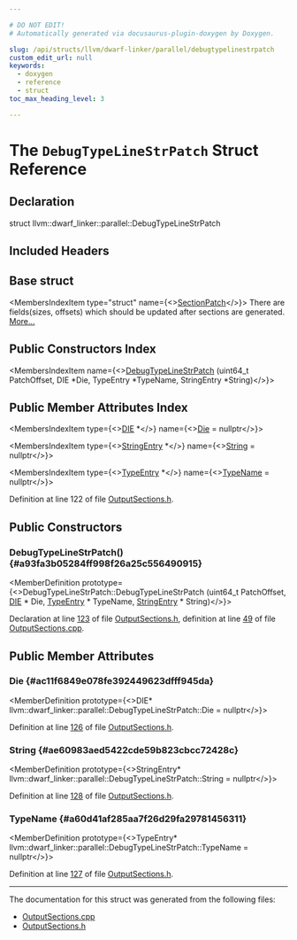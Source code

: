 ```yaml
---

# DO NOT EDIT!
# Automatically generated via docusaurus-plugin-doxygen by Doxygen.

slug: /api/structs/llvm/dwarf-linker/parallel/debugtypelinestrpatch
custom_edit_url: null
keywords:
  - doxygen
  - reference
  - struct
toc_max_heading_level: 3

---
```





# The `DebugTypeLineStrPatch` Struct Reference

<DoxygenPage pluginConfig={pluginConfig}>



## Declaration

<CodeBlock>struct llvm::dwarf_linker::parallel::DebugTypeLineStrPatch</CodeBlock>

## Included Headers

<IncludesList>
<IncludesListItem
  filePath="DWARFLinker/Parallel/OutputSections.h"
  permalink="/docs/api/files/lib/lib/dwarflinker/lib/dwarflinker/parallel/outputsections-h"
  isLocal="true" />
</IncludesList>

## Base struct

<MembersIndex>

<MembersIndexItem
  type="struct"
  name={<><a href="/docs/api/structs/llvm/dwarf-linker/parallel/sectionpatch">SectionPatch</a></>}>
There are fields(sizes, offsets) which should be updated after sections are generated. <a href="/docs/api/structs/llvm/dwarf-linker/parallel/sectionpatch/#details">More...</a>
</MembersIndexItem>

</MembersIndex>

## Public Constructors Index

<MembersIndex>

<MembersIndexItem
  name={<><a href="#a93fa3b05284ff998f26a25c556490915">DebugTypeLineStrPatch</a> (uint64&#95;t PatchOffset, DIE &#42;Die, TypeEntry &#42;TypeName, StringEntry &#42;String)</>}>
</MembersIndexItem>

</MembersIndex>

## Public Member Attributes Index

<MembersIndex>

<MembersIndexItem
  type={<><a href="/docs/api/classes/llvm/die">DIE</a> &#42;</>}
  name={<><a href="#ac11f6849e078fe392449623dfff945da">Die</a> = nullptr</>}>
</MembersIndexItem>

<MembersIndexItem
  type={<><a href="/docs/api/namespaces/llvm/dwarf-linker/#a0b0094f2370abd91cc57b6d5476a599b">StringEntry</a> &#42;</>}
  name={<><a href="#ae60983aed5422cde59b823cbcc72428c">String</a> = nullptr</>}>
</MembersIndexItem>

<MembersIndexItem
  type={<><a href="/docs/api/namespaces/llvm/dwarf-linker/parallel/#ae00955922b792a539fb6b19062e0a1af">TypeEntry</a> &#42;</>}
  name={<><a href="#a60d41af285aa7f26d29fa29781456311">TypeName</a> = nullptr</>}>
</MembersIndexItem>

</MembersIndex>


Definition at line 122 of file <a href="/docs/api/files/lib/lib/dwarflinker/lib/dwarflinker/parallel/outputsections-h">OutputSections.h</a>.

<SectionDefinition>

## Public Constructors

### DebugTypeLineStrPatch() {#a93fa3b05284ff998f26a25c556490915}

<MemberDefinition
  prototype={<>DebugTypeLineStrPatch::DebugTypeLineStrPatch (uint64&#95;t PatchOffset, <a href="/docs/api/classes/llvm/die">DIE</a> &#42; Die, <a href="/docs/api/namespaces/llvm/dwarf-linker/parallel/#ae00955922b792a539fb6b19062e0a1af">TypeEntry</a> &#42; TypeName, <a href="/docs/api/namespaces/llvm/dwarf-linker/#a0b0094f2370abd91cc57b6d5476a599b">StringEntry</a> &#42; String)</>}>

Declaration at line <a href="/docs/api/files/lib/lib/dwarflinker/lib/dwarflinker/parallel/outputsections-h/#l00123">123</a> of file <a href="/docs/api/files/lib/lib/dwarflinker/lib/dwarflinker/parallel/outputsections-h">OutputSections.h</a>, definition at line <a href="/docs/api/files/lib/lib/dwarflinker/lib/dwarflinker/parallel/outputsections-cpp/#l00049">49</a> of file <a href="/docs/api/files/lib/lib/dwarflinker/lib/dwarflinker/parallel/outputsections-cpp">OutputSections.cpp</a>.
</MemberDefinition>

</SectionDefinition>

<SectionDefinition>

## Public Member Attributes

### Die {#ac11f6849e078fe392449623dfff945da}

<MemberDefinition
  prototype={<>DIE&#42; llvm::dwarf&#95;linker::parallel::DebugTypeLineStrPatch::Die = nullptr</>}>

Definition at line <a href="/docs/api/files/lib/lib/dwarflinker/lib/dwarflinker/parallel/outputsections-h/#l00126">126</a> of file <a href="/docs/api/files/lib/lib/dwarflinker/lib/dwarflinker/parallel/outputsections-h">OutputSections.h</a>.
</MemberDefinition>

### String {#ae60983aed5422cde59b823cbcc72428c}

<MemberDefinition
  prototype={<>StringEntry&#42; llvm::dwarf&#95;linker::parallel::DebugTypeLineStrPatch::String = nullptr</>}>

Definition at line <a href="/docs/api/files/lib/lib/dwarflinker/lib/dwarflinker/parallel/outputsections-h/#l00128">128</a> of file <a href="/docs/api/files/lib/lib/dwarflinker/lib/dwarflinker/parallel/outputsections-h">OutputSections.h</a>.
</MemberDefinition>

### TypeName {#a60d41af285aa7f26d29fa29781456311}

<MemberDefinition
  prototype={<>TypeEntry&#42; llvm::dwarf&#95;linker::parallel::DebugTypeLineStrPatch::TypeName = nullptr</>}>

Definition at line <a href="/docs/api/files/lib/lib/dwarflinker/lib/dwarflinker/parallel/outputsections-h/#l00127">127</a> of file <a href="/docs/api/files/lib/lib/dwarflinker/lib/dwarflinker/parallel/outputsections-h">OutputSections.h</a>.
</MemberDefinition>

</SectionDefinition>

<hr/>

The documentation for this struct was generated from the following files:

<ul>
<li><a href="/docs/api/files/lib/lib/dwarflinker/lib/dwarflinker/parallel/outputsections-cpp">OutputSections.cpp</a></li>
<li><a href="/docs/api/files/lib/lib/dwarflinker/lib/dwarflinker/parallel/outputsections-h">OutputSections.h</a></li>
</ul>

</DoxygenPage>
